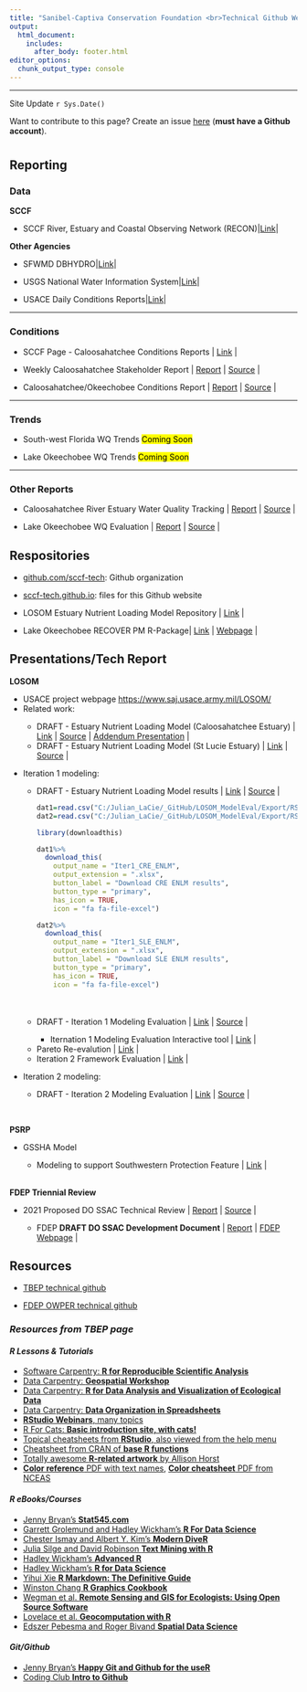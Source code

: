 ```yaml
---
title: "Sanibel-Captiva Conservation Foundation <br>Technical Github Webpage <img src='horiz_SCCF_Logo.png' align='right' height = '100'/>"
output: 
  html_document:
    includes:
      after_body: footer.html
editor_options: 
  chunk_output_type: console
---
```


***

Site Update `r Sys.Date()`

Want to contribute to this page? Create an issue [here](https://github.com/sccf-tech/sccf-tech.github.io/issues/new/choose) (**must have a Github account**). 

# {.tabset}

## Reporting

### Data

**SCCF**

- SCCF River, Estuary and Coastal Observing Network (RECON)|[Link](http://recon.sccf.org/){target="_blank"}|

**Other Agencies**

- SFWMD DBHYDRO|[Link](https://www.sfwmd.gov/science-data/dbhydro){target="_blank"}|

- USGS National Water Information System|[Link](https://waterdata.usgs.gov/nwis){target="_blank"}|

- USACE Daily Conditions Reports|[Link](https://w3.saj.usace.army.mil/h2o/reports.htm){target="_blank"}|

***

### Conditions

- SCCF Page - Caloosahatchee Conditions Reports | [Link](http://www.sccf.org/water-quality/caloosahatchee-condition-reports){target="_blank"} |

- Weekly Caloosahatchee Stakeholder Report | [Report](https://sccf-tech.github.io/CRE_Conditions/report/stakeholder_data.html){target="_blank"} | [Source](https://github.com/sccf-tech/CRE_Conditions){target="_blank"} |

- Caloosahatchee/Okeechobee Conditions Report | [Report](https://sccf-tech.github.io/CRE_Conditions/report/CRE_REPORT.html){target="_blank"} | [Source](https://github.com/sccf-tech/CRE_Conditions){target="_blank"} |

***

### Trends

- South-west Florida WQ Trends <mark>Coming Soon</mark>

- Lake Okeechobee WQ Trends <mark>Coming Soon</mark>

***

### Other Reports 

- Caloosahatchee River Estuary Water Quality Tracking | [Report](https://sccf-tech.github.io/CREWQ_tracking/){target="_blank"} | [Source](https://github.com/sccf-tech/CREWQ_tracking){target="_blank"} | 

- Lake Okeechobee WQ Evaluation | [Report](https://sccf-tech.github.io/LakeO_WQ/WBIDEval/index.html){target="_blank"} | [Source](https://github.com/sccf-tech/LakeO_WQ){target="_blank"} |
    
## Respositories

 - [github.com/sccf-tech](https://github.com/sccf-tech/){target="_blank"}: Github organization
 
 - [sccf-tech.github.io](https://github.com/sccf-tech/sccf-tech.github.io){target="_blank"}: files for this Github website
 
 - LOSOM Estuary Nutrient Loading Model Repository | [Link](https://github.com/SwampThingPaul/LOSOM_ENLM){target="_blank"} |
 
 - Lake Okeechobee RECOVER PM R-Package| [Link](https://github.com/SwampThingPaul/LORECOVER){target="_blank"} | [Webpage](https://swampthingecology.org/LORECOVER/){target="_blank"} |  

## Presentations/Tech Report

**LOSOM**
<ul>
<li>
USACE project webpage [https://www.saj.usace.army.mil/LOSOM/](https://www.saj.usace.army.mil/LOSOM/){target="_blank"}
</li>


<li> Related work:</li>
<ul>
<li> DRAFT - Estuary Nutrient Loading Model (Caloosahatchee Estuary) | [Link](https://owper-tech.github.io/slides/LOSOM/ENLM/Julian_LOSOM_ENLM#1){target="_blank"} | [Source](https://github.com/SwampThingPaul/LOSOM_ENLM){target="_blank"} | [Addendum Presentation](https://owper-tech.github.io/slides/LOSOM/ENLM/Julian_LOSOM_CRE_ENLM_ad1#1){target="_blank"} | 
</li>    
<li> DRAFT - Estuary Nutrient Loading Model (St Lucie Estuary) | [Link](https://owper-tech.github.io/slides/LOSOM/ENLM/Julian_LOSOM_SLE_ENLM#1){target="_blank"} | [Source](https://github.com/SwampThingPaul/LOSOM_ENLM){target="_blank"} |
</li>
</ul>
</ul>

<ul>
<li>Iteration 1 modeling:</li>
<ul>
<li>DRAFT - Estuary Nutrient Loading Model results | [Link](https://sccf-tech.github.io/slides/LOSOM/SCCF_iter1_LOSOM_ENLMrslt.html){target="_blank"} | [Source](https://github.com/SwampThingPaul/LOSOM_ModelEval){target="_blank"} | 
 
```r
dat1=read.csv("C:/Julian_LaCie/_GitHub/LOSOM_ModelEval/Export/RSMBN_iter1_load_CRE.csv")
dat2=read.csv("C:/Julian_LaCie/_GitHub/LOSOM_ModelEval/Export/RSMBN_iter1_load_SLE.csv")

library(downloadthis)

dat1%>%
  download_this(
    output_name = "Iter1_CRE_ENLM",
    output_extension = ".xlsx",
    button_label = "Download CRE ENLM results",
    button_type = "primary",
    has_icon = TRUE,
    icon = "fa fa-file-excel")

dat2%>%
  download_this(
    output_name = "Iter1_SLE_ENLM",
    output_extension = ".xlsx",
    button_label = "Download SLE ENLM results",
    button_type = "primary",
    has_icon = TRUE,
    icon = "fa fa-file-excel")

```
<br>
<br>
</li>
<li> DRAFT - Iteration 1 Modeling Evaluation | [Link](https://sccf-tech.github.io/slides/LOSOM/SCCF_iter1_LOSOM){target="_blank"} | [Source](https://github.com/SwampThingPaul/LOSOM_ModelEval){target="_blank"} |</li>
<ul>
<li> Iternation 1 Modeling Evaluation Interactive tool | [Link](https://sccf-tech.github.io/DataReports/LOSOM/Iteration1_stagecurve.html){target="_blank"} |
</li>
</ul>

<li> Pareto Re-evalution | [Link](https://sccf-tech.github.io/slides/LOSOM/pareto_reeval.html){target="_blank"} | </li>
<li> Iteration 2 Framework Evaluation | [Link](https://sccf-tech.github.io/slides/LOSOM/sccf_iter2_pareto){target="_blank"} |
</li>
</ul>
</ul>

<ul>
<li>Iteration 2 modeling:</li>
<ul>
<li> DRAFT - Iteration 2 Modeling Evaluation | [Link](https://sccf-tech.github.io/slides/LOSOM/SCCF_iter2_LOSOM){target="_blank"} | [Source](https://github.com/SwampThingPaul/LOSOM_ModelEval){target="_blank"} |</li>
</ul>
</ul>
<br>

**PSRP**
<ul>
<li> GSSHA Model</li>
<ul> 
<li>Modeling to support Southwestern Protection Feature | [Link](https://sccf-tech.github.io/DataReports/PSRP/PSRP_GSSHA.html){target="_blank"} |
</li>
</ul>
</ul>

<br>
**FDEP Triennial Review**
<ul>
<li> 2021 Proposed DO SSAC Technical Review | [Report](https://github.com/SwampThingPaul/SFL_DOSSAC/raw/master/2021_DOSSAC_TechReport/2021_DOSSAC_TechReport.pdf) | [Source](https://github.com/SwampThingPaul/SFL_DOSSAC){target="_blank"} |
</li>
<ul>
<li> FDEP **DRAFT DO SSAC Development Document** | [Report](https://github.com/SwampThingPaul/SFL_DOSSAC/raw/master/FDEP%20Report/Type%20II%20DO%20SSAC%20Technical%20Support%20Document%20Revised%20Draft%20February%202021.pdf) | [FDEP Webpage](https://floridadep.gov/dear/water-quality-standards/content/triennial-review-water-quality-standards){target="_blank"} |
</li>
</ul>

</ul>

## Resources

* [TBEP technical github](https://tbep-tech.github.io/){target="_blank"}

* [FDEP OWPER technical github](https://owper-tech.github.io/){target="_blank"}

### *Resources from TBEP page*

#### *R Lessons & Tutorials*

* [Software Carpentry: **R for Reproducible Scientific Analysis**](http://data-lessons.github.io/gapminder-R/){target="_blank"}
* [Data Carpentry: **Geospatial Workshop**](https://datacarpentry.org/geospatial-workshop/){target="_blank"}
* [Data Carpentry: **R for Data Analysis and Visualization of Ecological Data**](http://www.datacarpentry.org/R-ecology-lesson/){target="_blank"}
* [Data Carpentry: **Data Organization in Spreadsheets**](http://www.datacarpentry.org/spreadsheet-ecology-lesson/){target="_blank"}
* [**RStudio Webinars**, many topics](https://www.rstudio.com/resources/webinars/){target="_blank"}
* [R For Cats: **Basic introduction site, with cats!**](http://rforcats.net/){target="_blank"}
* [Topical cheatsheets from **RStudio**, also viewed from the help menu](http://www.rstudio.com/resources/cheatsheets/){target="_blank"}
* [Cheatsheet from CRAN of **base R functions**](http://cran.r-project.org/doc/contrib/Short-refcard.pdf){target="_blank"} 
* [Totally awesome **R-related artwork** by Allison Horst](https://github.com/allisonhorst/stats-illustrations){target="_blank"}
* [**Color reference** PDF with text names](http://www.stat.columbia.edu/~tzheng/files/Rcolor.pdf){target="_blank"}, [**Color cheatsheet** PDF from NCEAS](https://www.nceas.ucsb.edu/sites/default/files/2020-04/colorPaletteCheatsheet.pdf){target="_blank"}

#### *R eBooks/Courses*

* [Jenny Bryan's **Stat545.com**](http://stat545.com/){target="_blank"}
* [Garrett Grolemund and Hadley Wickham's **R For Data Science**](http://r4ds.had.co.nz/){target="_blank"}
* [Chester Ismay and Albert Y. Kim's **Modern DiveR**](https://ismayc.github.io/moderndiver-book/){target="_blank"}
* [Julia Silge and David Robinson **Text Mining with R**](http://tidytextmining.com/){target="_blank"}
* [Hadley Wickham's **Advanced R**](http://adv-r.had.co.nz/){target="_blank"}
* [Hadley Wickham's **R for Data Science**](https://r4ds.had.co.nz){target="_blank"}
* [Yihui Xie **R Markdown: The Definitive Guide**](https://bookdown.org/yihui/rmarkdown/){target="_blank"}
* [Winston Chang **R Graphics Cookbook**](http://www.cookbook-r.com/){target="_blank"}
* [Wegman et al. **Remote Sensing and GIS for Ecologists: Using Open Source Software**](http://book.ecosens.org/RSEbook/){target="_blank"}
* [Lovelace et al. **Geocomputation with R**](https://geocompr.robinlovelace.net/){target="_blank"}
* [Edszer Pebesma and Roger Bivand **Spatial Data Science**](https://keen-swartz-3146c4.netlify.app/index.html){target="_blank"}

#### *Git/Github* 

* [Jenny Bryan's **Happy Git and Github for the useR**](http://happygitwithr.com/){target="_blank"}
* [Coding Club **Intro to Github**](https://ourcodingclub.github.io/2017/02/27/git.html){target="_blank"}
